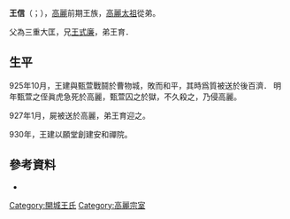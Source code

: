 {{expand|time=2017-03-19T15:58:28+00:00}}
{{unreferenced|time=2017-03-19T15:58:28+00:00}}
'''王信'''（{{lang-ko|왕신}}；{{bd|？||926年|1月}}），[[高麗_(918年－1392年)|高麗]]前期王族，[[高麗太祖|高麗太祖]]從弟。

父為三重大匡{{link-ko|王平達|왕평달}}，兄[[王式廉|王式廉]]，弟王育．

== 生平 ==
925年10月，王建與甄萱戰鬪於曹物城，敗而和平，其時爲質被送於後百濟． 明年甄萱之侄眞虎急死於高麗，甄萱囚之於獄，不久殺之，乃侵高麗。

927年1月，屍被送於高麗，弟王育迎之。

930年，王建以願堂創建安和禪院。

==參考資料==
*
[[Category:開城王氏|Category:開城王氏]]
[[Category:高麗宗室|Category:高麗宗室]]